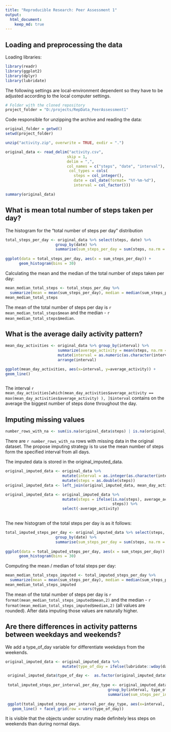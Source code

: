 ```yaml
---
title: "Reproducible Research: Peer Assessment 1"
output: 
  html_document:
    keep_md: true
---
```



## Loading and preprocessing the data

Loading libraries:

```r
library(readr)
library(ggplot2)
library(dplyr)
library(lubridate)
```

The following settings are local-environment dependent so they have to be 
adjusted according to the local computer settings.

```r

# Folder with the cloned repository
project_folder = "D:/projects/RepData_PeerAssessment1"

```

Code responsible for unzipping the archive and reading the data:

```r

original_folder = getwd()
setwd(project_folder)

unzip("activity.zip", overwrite = TRUE, exdir = ".")

original_data <- read_delim("activity.csv", 
                           skip = 1,
                           delim = ",",
                           col_names = c("steps", "date", "interval"),
                            col_types = cols(
                              steps = col_integer(),
                              date = col_date(format= "%Y-%m-%d"),
                              interval = col_factor()))

summary(original_data)
```


## What is mean total number of steps taken per day?

The histogram for the "total number of steps per day" distribution

```r

total_steps_per_day <- original_data %>% select(steps, date) %>% 
                      group_by(date) %>%
                      summarise(sum_steps_per_day = sum(steps, na.rm = TRUE)) 
                      
ggplot(data = total_steps_per_day, aes(x = sum_steps_per_day)) + 
      geom_histogram(bins = 30)

```



Calculating the mean and the median of the total number of steps taken per day:

```r
mean_median_total_steps <- total_steps_per_day %>%
  summarize(mean = mean(sum_steps_per_day), median = median(sum_steps_per_day))
mean_median_total_steps
```

The mean of the total number of steps per day is `r mean_median_total_steps$mean`
and the median -  `r mean_median_total_steps$median`.

## What is the average daily activity pattern?

```r

mean_day_activities <- original_data %>% group_by(interval) %>%
                       summarize(average_activity = mean(steps, na.rm = TRUE)) %>%
                       mutate(interval = as.numeric(as.character(interval))) %>%
                       arrange(interval)

ggplot(mean_day_activities, aes(x=interval, y=average_activity)) +
geom_line()
 
```


The interval `r mean_day_activities[which(mean_day_activities$average_activity == max(mean_day_activities$average_activity) ), ]$interval`  contains on the 
average the biggest number of steps done throughout the day.


## Imputing missing values

```r
number_rows_with_na <- sum(is.na(original_data$steps) | is.na(original_data$date) | is.na(original_data$interval))
```

There are `r number_rows_with_na` rows with missing data in the original dataset.
The propose imputing strategy is to use the mean number of steps form the specified interval from all days. 

The imputed data is stored in the original_imputed_data. 
```r
original_imputed_data <- original_data %>%
                         mutate(interval = as.integer(as.character(interval))) %>%
                         mutate(steps = as.double(steps))
original_imputed_data <- left_join(original_imputed_data, mean_day_activities, by="interval")

original_imputed_data <- original_imputed_data %>% 
                         mutate(steps = ifelse(is.na(steps), average_activity, 
                                               steps)) %>%
                         select(-average_activity)
                         
```

The new histogram of the total steps per day is as it follows:

```r


total_imputed_steps_per_day <- original_imputed_data %>% select(steps, date) %>% 
                      group_by(date) %>%
                      summarise(sum_steps_per_day = sum(steps, na.rm = TRUE)) 
                      
ggplot(data = total_imputed_steps_per_day, aes(x = sum_steps_per_day)) + 
      geom_histogram(bins = 30)
```

Computing the mean / median of total steps per day: 

```r
mean_median_total_steps_imputed <- total_imputed_steps_per_day %>%
  summarize(mean = mean(sum_steps_per_day), median = median(sum_steps_per_day))
mean_median_total_steps_imputed
```


The mean of the total number of steps per day is `r format(mean_median_total_steps_imputed$mean,2)`
and the median -  `r format(mean_median_total_steps_imputed$median,2)` (all values are rounded). After data imputing
those values are naturally higher. 

## Are there differences in activity patterns between weekdays and weekends?

We add a type_of_day variable for differentiate weekdays from the weekends.

```r

original_imputed_data <- original_imputed_data %>% 
                         mutate(type_of_day = ifelse(lubridate::wday(date) %in% c(1,7), "WEEKEND", "NORMAL_DAY"))

 original_imputed_data$type_of_day <-  as.factor(original_imputed_data$type_of_day) 
 
 total_imputed_steps_per_interval_per_day_type <- original_imputed_data %>%                                                          select(steps, interval, type_of_day) %>% 
                                             group_by(interval, type_of_day) %>%
                                             summarise(sum_steps_per_interval = sum(steps))
 
 ggplot(total_imputed_steps_per_interval_per_day_type, aes(x=interval, y=sum_steps_per_interval)) + 
   geom_line() + facet_grid(row = vars(type_of_day))

```

It is visible that the objects under scrutiny made definitely less steps on weekends than during normal days.